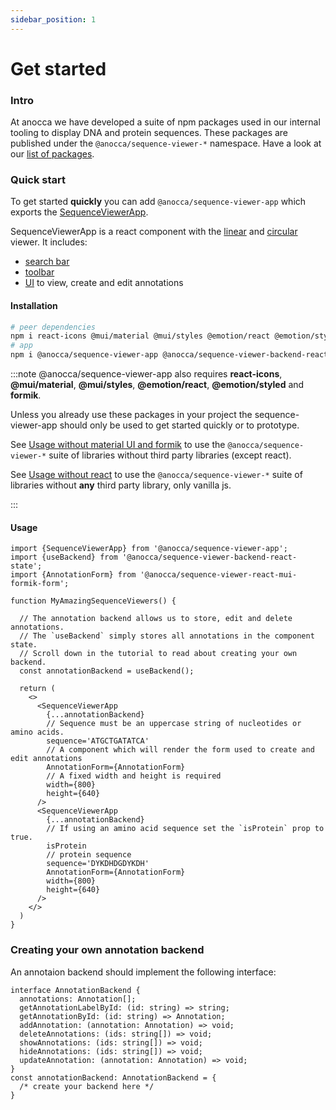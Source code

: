 ```yaml
---
sidebar_position: 1
---
```


# Get started

### Intro
At anocca we have developed a suite of npm packages used in our internal tooling to display DNA and protein sequences.
These packages are published under the `@anocca/sequence-viewer-*` namespace. Have a look at our [list of packages](/docs/api/).


### Quick start

To get started **quickly** you can add `@anocca/sequence-viewer-app` which exports the [SequenceViewerApp](/docs/api/sequence-viewer-app.sequenceviewerapp).

SequenceViewerApp is a react component with the [linear](/docs/api/sequence-viewer-react-linear.linearcontroller) and [circular](/docs/api/sequence-viewer-react-circular.circularcontroller) viewer. It includes:

* [search bar](/docs/api/sequence-viewer-react-mui.search)
* [toolbar](/docs/api/sequence-viewer-react-mui.toolbar)
* [UI](/docs/api/sequence-viewer-react-mui-formik-form.annotationform) to view, create and edit annotations

#### Installation

```bash
# peer dependencies
npm i react-icons @mui/material @mui/styles @emotion/react @emotion/styled formik
# app
npm i @anocca/sequence-viewer-app @anocca/sequence-viewer-backend-react-state
```


:::note
@anocca/sequence-viewer-app also requires **react-icons**, **@mui/material**, **@mui/styles**, **@emotion/react**, **@emotion/styled** and **formik**.

Unless you already use these packages in your project the sequence-viewer-app should only be used to get started quickly or to prototype.

See [Usage without material UI and formik](/docs/tutorial/usage-without-mui) to use the `@anocca/sequence-viewer-*` suite of libraries without third party libraries (except react).

See [Usage without react](/docs/tutorial/usage-without-react) to use the `@anocca/sequence-viewer-*` suite of libraries without **any** third party library, only vanilla js.

:::



#### Usage



<Tabs>
<TabItem value="example" label="Example">

```tsx
import {SequenceViewerApp} from '@anocca/sequence-viewer-app';
import {useBackend} from '@anocca/sequence-viewer-backend-react-state';
import {AnnotationForm} from '@anocca/sequence-viewer-react-mui-formik-form';

function MyAmazingSequenceViewers() {

  // The annotation backend allows us to store, edit and delete annotations.
  // The `useBackend` simply stores all annotations in the component state.
  // Scroll down in the tutorial to read about creating your own backend.
  const annotationBackend = useBackend();

  return (
    <>
      <SequenceViewerApp
        {...annotationBackend}
        // Sequence must be an uppercase string of nucleotides or amino acids.
        sequence='ATGCTGATATCA'
        // A component which will render the form used to create and edit annotations
        AnnotationForm={AnnotationForm}
        // A fixed width and height is required
        width={800}
        height={640}
      />
      <SequenceViewerApp
        {...annotationBackend}
        // If using an amino acid sequence set the `isProtein` prop to true.
        isProtein
        // protein sequence
        sequence='DYKDHDGDYKDH'
        AnnotationForm={AnnotationForm}
        width={800}
        height={640}
      />
    </>
  )
}
```

</TabItem>
<TabItem value="result" label="Result">


<GetStarted />

</TabItem>
</Tabs>


### Creating your own annotation backend
An annotaion backend should implement the following interface:

```tsx
interface AnnotationBackend {
  annotations: Annotation[];
  getAnnotationLabelById: (id: string) => string;
  getAnnotationById: (id: string) => Annotation;
  addAnnotation: (annotation: Annotation) => void;
  deleteAnnotations: (ids: string[]) => void;
  showAnnotations: (ids: string[]) => void;
  hideAnnotations: (ids: string[]) => void;
  updateAnnotation: (annotation: Annotation) => void;
}
const annotationBackend: AnnotationBackend = {
  /* create your backend here */
}
```

